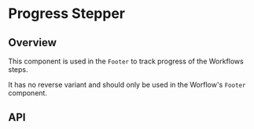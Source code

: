 
<Meta of={ProgressStepperStories} />

# Progress Stepper

<ResourceLinks
  sourceCode="https://github.com/cultureamp/kaizen-design-system/tree/main/packages/components/src/Workflow"
  figma="https://www.figma.com/file/IJTy1JpS4Xyop5cQwroRje/%F0%9F%9B%A0%EF%B8%8F-Self-reflection%3A-Build-Handoff?node-id=188%3A62005&t=x4zyx07E2G3BmKGw-1"
  designGuidelines="https://cultureamp.atlassian.net/wiki/spaces/DesignSystem/pages/3064989884/Documentation"
  className="!mb-8"
/>


<KaioLegacyDocsNotification version="1.16.0" />

<Installation
  installCommand="pnpm add @kaizen/components"
  importStatement="import { ProgressStepper } from `@kaizen/components/future`"
/>

## Overview

This component is used in the `Footer` to track progress of the Workflows steps.

It has no reverse variant and should only be used in the Worflow's `Footer` component.

<Canvas of={ProgressStepperStories.Playground} />
<Controls of={ProgressStepperStories.Playground} />

## API

<DocsStory of={ProgressStepperStories.ProgressStates} />

<DocsStory of={ProgressStepperStories.AllStepsComplete} />

<DocsStory of={ProgressStepperStories.FewerSteps} />

<DocsStory of={ProgressStepperStories.EightSteps} />
